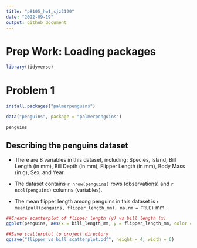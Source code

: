 ```yaml
---
title: "p8105_hw1_sjz2120"
date: "2022-09-19"
output: github_document
---
```


# Prep Work: Loading packages
```r
library(tidyverse)
```

# Problem 1
```r
install.packages("palmerpenguins")
```

```r
data("penguins", package = "palmerpenguins")

penguins
```

## **Describing the penguins dataset**

* There are 8 variables in this dataset, including: Species, Island, Bill Length (in mm), Bill Depth (in mm), Flipper Length (in mm), Body Mass (in g), Sex, and Year.

* The dataset contains `r nrow(penguins)` rows (observations)
and `r ncol(penguins)` columns (variables).

* The mean flipper length among penguins in this dataset is
`r mean(pull(penguins, flipper_length_mm), na.rm = TRUE)` mm.


```r
##Create scatterplot of flipper length (y) vs bill length (x)
ggplot(penguins, aes(x = bill_length_mm, y = flipper_length_mm, color = species)) + geom_point() + xlab("Bill Length (mm)") + ylab("Flipper Length (mm)") + ggtitle("Plot of Penguin Flipper vs Bill Length (by species)")

##Save scatterplot to project directory
ggsave("flipper_vs_bill_scatterplot.pdf", height = 4, width = 6)
```

